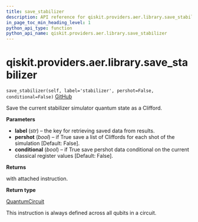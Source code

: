 ```yaml
---
title: save_stabilizer
description: API reference for qiskit.providers.aer.library.save_stabilizer
in_page_toc_min_heading_level: 1
python_api_type: function
python_api_name: qiskit.providers.aer.library.save_stabilizer
---
```


# qiskit.providers.aer.library.save\_stabilizer

<span id="qiskit.providers.aer.library.save_stabilizer" />

`save_stabilizer(self, label='stabilizer', pershot=False, conditional=False)` [GitHub](https://github.com/qiskit/qiskit-aer/tree/stable/0.8/qiskit/providers/aer/library/save_instructions/save_stabilizer.py "view source code")

Save the current stabilizer simulator quantum state as a Clifford.

**Parameters**

*   **label** (*str*) – the key for retrieving saved data from results.
*   **pershot** (*bool*) – if True save a list of Cliffords for each shot of the simulation \[Default: False].
*   **conditional** (*bool*) – if True save pershot data conditional on the current classical register values \[Default: False].

**Returns**

with attached instruction.

**Return type**

[QuantumCircuit](qiskit.circuit.QuantumCircuit "qiskit.circuit.QuantumCircuit")

<Admonition title="Note" type="note">
  This instruction is always defined across all qubits in a circuit.
</Admonition>

